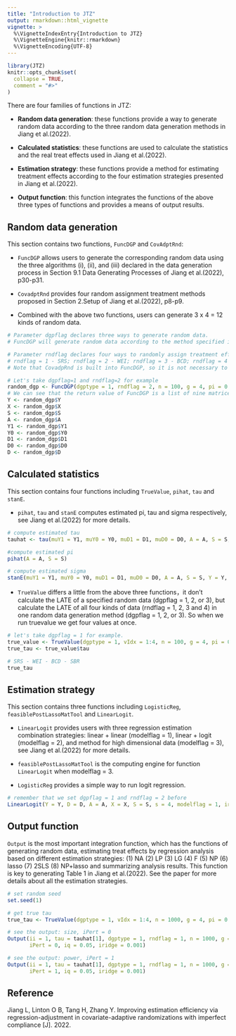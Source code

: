 ```yaml
---
title: "Introduction to JTZ"
output: rmarkdown::html_vignette
vignette: >
  %\VignetteIndexEntry{Introduction to JTZ}
  %\VignetteEngine{knitr::rmarkdown}
  %\VignetteEncoding{UTF-8}
---
```



```r
library(JTZ)
knitr::opts_chunk$set(
  collapse = TRUE,
  comment = "#>"
)
```

There are four families of functions in JTZ:

- **Random data generation**: these functions provide a way to generate random data according to the three random data generation methods in Jiang et al.(2022).

- **Calculated statistics**: these functions are used to calculate the statistics and the real treat effects used in Jiang et al.(2022).

- **Estimation strategy**: these functions provide a method for estimating treatment effects according to the four estimation strategies presented in Jiang et al.(2022).

- **Output function**: this function integrates the functions of the above three types of functions and provides a means of output results.

## Random data generation
This section contains two functions, `FuncDGP` and `CovAdptRnd`:

- `FuncDGP` allows users to generate the corresponding random data using the three algorithms (i), (ii), and (iii) declared in the data generation process in Section 9.1 Data Generating Processes of Jiang et al.(2022), p30-p31.

- `CovadptRnd` provides four random assignment treatment methods proposed in Section 2.Setup of Jiang et al.(2022), p8-p9.

- Combined with the above two functions, users can generate 3 x 4 = 12 kinds of random data. 

```r
# Parameter dgpflag declares three ways to generate random data.
# FuncDGP will generate random data according to the method specified in (i), (ii) or (iii) when dgpflag = 1, 2 or 3 respectively.

# Parameter rndflag declares four ways to randomly assign treatment effects.
# rndflag = 1 - SRS; rndflag = 2 - WEI; rndflag = 3 - BCD; rndflag = 4 - SBR
# Note that CovadpRnd is built into FuncDGP, so it is not necessary to use CovadpRnd alone in the actual operation of generating random data

# Let's take dgpflag=1 and rndflag=2 for example
random_dgp <- FuncDGP(dgptype = 1, rndflag = 2, n = 100, g = 4, pi = 0.5)
# We can see that the return value of FuncDGP is a list of nine matrices, We can easily extract what we need from it
Y <- random_dgp$Y
X <- random_dgp$X
S <- random_dgp$S
A <- random_dgp$A
Y1 <- random_dgp$Y1
Y0 <- random_dgp$Y0
D1 <- random_dgp$D1
D0 <- random_dgp$D0
D <- random_dgp$D
```

## Calculated statistics
This section contains four functions including `TrueValue`, `pihat`, `tau` and `stanE`.

- `pihat`, `tau` and `stanE` computes estimated pi, tau and sigma respectively, see Jiang et al.(2022) for more details.

```r
# compute estimated tau
tauhat <- tau(muY1 = Y1, muY0 = Y0, muD1 = D1, muD0 = D0, A = A, S = S, Y = Y, D = D)

#compute estimated pi
pihat(A = A, S = S)

# compute estimated sigma
stanE(muY1 = Y1, muY0 = Y0, muD1 = D1, muD0 = D0, A = A, S = S, Y = Y, D = D, tauhat = tauhat)
```
- `TrueValue` differs a little from the above three functions，it don't calculate the LATE of a specified random data (dgpflag = 1, 2, or 3), but calculate the LATE of all four kinds of data (rndflag = 1, 2, 3 and 4) in one random data generation method (dgpflag = 1, 2, or 3). So when we run truevalue we get four values at once.

```r
# let's take dgpflag = 1 for example.
true_value <- TrueValue(dgptype = 1, vIdx = 1:4, n = 100, g = 4, pi = 0.5)
true_tau <- true_value$tau
```
```r
# SRS - WEI - BCD - SBR
true_tau
```

## Estimation strategy
This section contains three functions including `LogisticReg`, `feasiblePostLassoMatTool` and `LinearLogit`.

- `LinearLogit` provides users with three regression estimation combination strategies: linear + linear (modelflag = 1), linear + logit (modelflag = 2), and method for high dimensional data (modelflag = 3), see Jiang et al.(2022) for more details. 

- `feasiblePostLassoMatTool` is the computing engine for function `LinearLogit` when modelflag = 3.

- `LogisticReg` provides a simple way to run logit regression.

```r
# remember that we set dgpflag = 1 and rndflag = 2 before
LinearLogit(Y = Y, D = D, A = A, X = X, S = S, s = 4, modelflag = 1, iridge = 0.001)
```

## Output function
`Output` is the most important integration function, which has the functions of generating random data, estimating treat effects by regression analysis based on different estimation strategies: (1) NA (2) LP (3) LG (4) F (5) NP (6) lasso (7) 2SLS (8) NP+lasso
and summarizing analysis results. This function is key to generating Table 1 in Jiang et al.(2022). See the paper for more details about all the estimation strategies.

```r
# set random seed
set.seed(1)
```
```r
# get true tau
true_tau <- TrueValue(dgptype = 1, vIdx = 1:4, n = 1000, g = 4, pi = 0.5)
```
```r
# see the output: size, iPert = 0
Output(ii = 1, tau = tauhat[1], dgptype = 1, rndflag = 1, n = 1000, g = 4, pi = 0.5,
       iPert = 0, iq = 0.05, iridge = 0.001)

# see the output: power, iPert = 1
Output(ii = 1, tau = tauhat[1], dgptype = 1, rndflag = 1, n = 1000, g = 4, pi = 0.5,
       iPert = 1, iq = 0.05, iridge = 0.001)

```

## Reference
Jiang L, Linton O B, Tang H, Zhang Y. Improving estimation efficiency via regression-adjustment in covariate-adaptive randomizations with imperfect compliance [J]. 2022.





